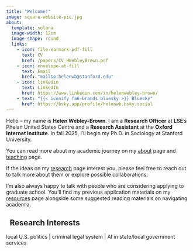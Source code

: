```yaml
---
title: "Welcome!"
image: square-website-pic.jpg
about:
  template: solana
  image-width: 12em
  image-shape: round
  links:
    - icon: file-earmark-pdf-fill
      text: CV
      href: /papers/CV_HWebleyBrown.pdf
    - icon: envelope-at-fill
      text: Email
      href: "mailto:helenwb@stanford.edu"
    - icon: linkedin
      text: LinkedIn
      href: https://www.linkedin.com/in/helenwebley-brown/
    - text: "{{< iconify fa6-brands bluesky >}} Bluesky"
      href: https://bsky.app/profile/helenwb.bsky.social
---
```


Hello -- my name is **Helen Webley-Brown**. I am a __Research Officer__ at __LSE__'s Phelan United States Centre and a __Research Assistant__ at the __Oxford Internet Institute__. In fall 2025, I'll begin my Ph.D. in Sociology at Stanford University.

You can read more about my academic journey on my [about](about.qmd) page and [teaching](teaching.qmd) page. 

If the ideas on my [research](research.qmd) page interest you, please feel free to reach out to talk more about them or explore possible collaborations. 

I'm also always happy to talk with people who are considering applying to graduate school. You'll find my previous application materials on my [resources](resources.qmd) page alongside some suggested reading materials on navigating academia.

::: {.callout-note appearance="default" icon=false}

## <i class="bi bi-lightning"></i> &nbsp; Research Interests

local U.S. politics | criminal legal system | AI in state/local government services
:::

<meta name="description" content="Helen Webley-Brown is a Research Officer at LSE’s Phelan United States Centre and a Research Assistant at the Oxford Internet Institute." />

<meta name="google-site-verification" content="awhCG90OuinCNn1cCOCudHdqQGQzZ92Y5B0rHoeilgM" />

<meta property="og:description" content="Helen Webley-Brown is a Research Officer at LSE’s Phelan United States Centre and a Research Assistant at the Oxford Internet Institute." />
